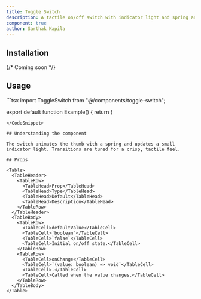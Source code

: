 ```yaml
---
title: Toggle Switch
description: A tactile on/off switch with indicator light and spring animation.
component: true
author: Sarthak Kapila
---
```


<ComponentPreview name="toggle-switch" />

## Installation

{/* Coming soon */}

## Usage

<CodeSnippet title="Toggle Switch Example">
```tsx
import ToggleSwitch from "@/components/toggle-switch";

export default function Example() {
  return <ToggleSwitch defaultValue={false} />
}
```
</CodeSnippet>

## Understanding the component

The switch animates the thumb with a spring and updates a small indicator light. Transitions are tuned for a crisp, tactile feel.

## Props

<Table>
  <TableHeader>
    <TableRow>
      <TableHead>Prop</TableHead>
      <TableHead>Type</TableHead>
      <TableHead>Default</TableHead>
      <TableHead>Description</TableHead>
    </TableRow>
  </TableHeader>
  <TableBody>
    <TableRow>
      <TableCell>defaultValue</TableCell>
      <TableCell>`boolean`</TableCell>
      <TableCell>`false`</TableCell>
      <TableCell>Initial on/off state.</TableCell>
    </TableRow>
    <TableRow>
      <TableCell>onChange</TableCell>
      <TableCell>`(value: boolean) => void`</TableCell>
      <TableCell>-</TableCell>
      <TableCell>Called when the value changes.</TableCell>
    </TableRow>
  </TableBody>
</Table>


